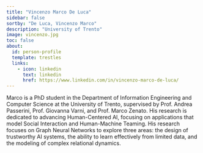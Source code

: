 ```yaml
---
title: "Vincenzo Marco De Luca"
sidebar: false
sortby: "De Luca, Vincenzo Marco"
description: "University of Trento"
image: vincenzo.jpg
toc: false
about:
  id: person-profile
  template: trestles
  links:
    - icon: linkedin
      text: linkedin
      href: https://www.linkedin.com/in/vincenzo-marco-de-luca/
---
```


Marco is a PhD student in the Department of Information Engineering and Computer Science at the University of Trento, supervised by Prof. Andrea Passerini, Prof. Giovanna Varni, and Prof. Marco Zenato. His research is dedicated to advancing Human-Centered AI, focusing on applications that model Social Interaction and Human-Machine Teaming. His research focuses on Graph Neural Networks to explore three areas: the design of trustworthy AI systems, the ability to learn effectively from limited data, and the modeling of complex relational dynamics.
